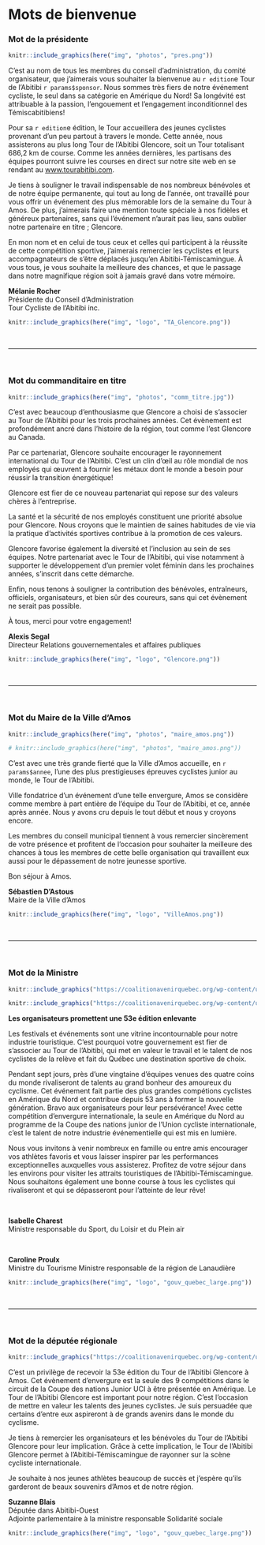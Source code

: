 # Mots de bienvenue

### Mot de la présidente {-}

\linebreak

```r
knitr::include_graphics(here("img", "photos", "pres.png"))
```


C’est au nom de tous les membres du conseil d’administration, du comité organisateur, que j’aimerais vous souhaiter la bienvenue au `r edition`e Tour de l’Abitibi `r params$sponsor`. Nous sommes très fiers de notre événement cycliste, le seul dans sa catégorie en Amérique du Nord! Sa longévité est attribuable à la passion, l’engouement et l’engagement inconditionnel des Témiscabitibiens!

Pour sa `r edition`e édition, le Tour accueillera des jeunes cyclistes provenant d’un peu partout à travers le monde. Cette année, nous assisterons au plus long Tour de l’Abitibi Glencore, soit un Tour totalisant 686,2 km de course. Comme les années dernières, les partisans des équipes pourront suivre les courses en direct sur notre site web en se rendant au <a href="https://www.tourabitibi.com" target="blank">www.tourabitibi.com</a>.

Je tiens à souligner le travail indispensable de nos nombreux bénévoles et de notre équipe permanente, qui tout au long de l’année, ont travaillé pour vous offrir un événement des plus mémorable lors de la semaine du Tour à Amos. De plus, j’aimerais faire une mention toute spéciale à nos fidèles et généreux partenaires, sans qui l’événement n’aurait pas lieu, sans oublier notre partenaire en titre ; Glencore.

En mon nom et en celui de tous ceux et celles qui participent à la réussite de cette compétition sportive, j’aimerais remercier les cyclistes et leurs accompagnateurs de s’être déplacés jusqu’en Abitibi-Témiscamingue. À vous tous, je vous souhaite la meilleure des chances, et que le passage dans notre magnifique région soit à jamais gravé dans votre mémoire.

**Mélanie Rocher**    
Présidente du Conseil d'Administration         
Tour Cycliste de l'Abitibi inc. 

```r
knitr::include_graphics(here("img", "logo", "TA_Glencore.png"))
```

<br/>

--- 

\pagebreak

<br/>

### Mot du commanditaire en titre {-}

\linebreak

```r

knitr::include_graphics(here("img", "photos", "comm_titre.jpg"))

```

C’est avec beaucoup d’enthousiasme que Glencore a choisi de s’associer au Tour de l’Abitibi pour les trois prochaines années. Cet évènement est profondément ancré dans l’histoire de la région, tout comme l’est Glencore au Canada.

Par ce partenariat, Glencore souhaite encourager le rayonnement international du Tour de l’Abitibi. C’est un clin d’œil au rôle mondial de nos employés qui œuvrent à fournir les métaux dont le monde a besoin pour réussir la transition énergétique!

Glencore est fier de ce nouveau partenariat qui repose sur des valeurs chères à l’entreprise.

La santé et la sécurité de nos employés constituent une priorité absolue pour Glencore. Nous croyons que le maintien de saines habitudes de vie via la pratique d’activités sportives contribue à la promotion de ces valeurs.

Glencore favorise également la diversité et l’inclusion au sein de ses équipes. Notre partenariat avec le Tour de l’Abitibi, qui vise notamment à supporter le développement d’un premier volet féminin dans les prochaines années, s’inscrit dans cette démarche.

Enfin, nous tenons à souligner la contribution des bénévoles, entraîneurs, officiels, organisateurs, et bien sûr des coureurs, sans qui cet évènement ne serait pas possible.

À tous, merci pour votre engagement!


**Alexis Segal**      
Directeur Relations gouvernementales et affaires publiques


```r
knitr::include_graphics(here("img", "logo", "Glencore.png"))
```

<br/>

---

\pagebreak

<br/>

### Mot du Maire de la Ville d'Amos {-}

\linebreak

```r

knitr::include_graphics(here("img", "photos", "maire_amos.png"))

# knitr::include_graphics(here("img", "photos", "maire_amos.png"))
```

C’est avec une très grande fierté que la Ville d'Amos accueille, en `r params$annee`, l’une des plus prestigieuses épreuves cyclistes junior au monde, le Tour de l’Abitibi.

Ville fondatrice d’un événement d’une telle envergure, Amos se considère comme membre à part entière de l’équipe du Tour de l’Abitibi, et ce, année après année. Nous y avons cru depuis le tout début et nous y croyons encore.

Les membres du conseil municipal tiennent à vous remercier sincèrement de votre présence et profitent de l’occasion pour souhaiter la meilleure des chances à tous les membres de cette belle organisation qui travaillent eux aussi pour le dépassement de notre jeunesse sportive.

Bon séjour à Amos.

**Sébastien D’Astous**    
Maire de la Ville d'Amos 
  

```r
knitr::include_graphics(here("img", "logo", "VilleAmos.png"))
```

<br/>

---

\pagebreak

<br/>

### Mot de la Ministre {-}

\linebreak

```r

knitr::include_graphics("https://coalitionavenirquebec.org/wp-content/uploads/2018/08/photo-profil-charest-isabelle-brome-missisquoi.png")

```

```r

knitr::include_graphics("https://coalitionavenirquebec.org/wp-content/uploads/2018/08/photo-profil-proulx-caroline-berthier-sans-main.png")

```

**Les organisateurs promettent une 53e édition enlevante**

Les festivals et événements sont une vitrine incontournable pour notre industrie touristique. C’est pourquoi votre gouvernement est fier de s’associer au Tour de l’Abitibi, qui met en valeur le travail et le talent de nos cyclistes de la relève et fait du Québec une destination sportive de choix.

Pendant sept jours, près d’une vingtaine d’équipes venues des quatre coins du monde rivaliseront de talents au grand bonheur des amoureux du cyclisme. Cet événement fait partie des plus grandes compétions cyclistes en Amérique du Nord et contribue depuis 53 ans à former la nouvelle génération. Bravo aux organisateurs pour leur persévérance! Avec cette compétition d’envergure internationale, la seule en Amérique du Nord au programme de la Coupe des nations junior de l’Union cycliste internationale, c’est le talent de notre industrie événementielle qui est mis en lumière.

Nous vous invitons à venir nombreux en famille ou entre amis encourager vos athlètes favoris et vous laisser inspirer par les performances exceptionnelles auxquelles vous assisterez. Profitez de votre séjour dans les environs pour visiter les attraits touristiques de l’Abitibi-Témiscamingue. Nous souhaitons également une bonne course à tous les cyclistes qui rivaliseront et qui se dépasseront pour l’atteinte de leur rêve!

<br/>

**Isabelle Charest**    
Ministre responsable du Sport, du Loisir et du Plein air

<br/>


**Caroline Proulx**   
Ministre du Tourisme
Ministre responsable de la région de Lanaudière

```r
knitr::include_graphics(here("img", "logo", "gouv_quebec_large.png"))
``` 

<br/>

---

\pagebreak

<br/>


### Mot de la députée régionale {-}

\linebreak

```r

knitr::include_graphics("https://coalitionavenirquebec.org/wp-content/uploads/2018/08/photo-profil-blais-suzanne-abitibi-ouest.png")

```


C’est un privilège de recevoir la 53e édition du Tour de l’Abitibi Glencore à Amos. Cet évènement d’envergure est la seule des 9 compétitions dans le circuit de la Coupe des nations Junior UCI à être présentée en Amérique. Le Tour de l’Abitibi Glencore est important pour notre région. C’est l’occasion de mettre en valeur les talents des jeunes cyclistes. Je suis persuadée que certains d’entre eux aspireront à de grands avenirs dans le monde du cyclisme.

Je tiens à remercier les organisateurs et les bénévoles du Tour de l’Abitibi Glencore pour leur implication. Grâce à cette implication, le Tour de l’Abitibi Glencore permet à l’Abitibi-Témiscamingue de rayonner sur la scène cycliste internationale.

Je souhaite à nos jeunes athlètes beaucoup de succès et j’espère qu’ils garderont de beaux souvenirs d’Amos et de notre région.


**Suzanne Blais**     
Députée dans Abitibi-Ouest   
Adjointe parlementaire à la ministre responsable Solidarité sociale   



```r
knitr::include_graphics(here("img", "logo", "gouv_quebec_large.png"))
``` 

